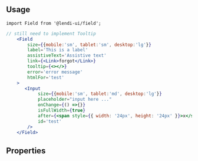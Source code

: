 
## Usage

```
import Field from '@lendi-ui/field';
```

```jsx
// still need to implement Tooltip
    <Field 
        size={{mobile:'sm', tablet:'sm', desktop:'lg'}}
        label='This is a label'
        assistiveText='Assistive text'
        link={<Link>forgot</Link>}
        tooltip={<></>}
        error='error message'
        htmlFor='test'
    >
       <Input
            size={{mobile:'sm', tablet:'md', desktop:'lg'}}
            placeholder="input here ..."
            onChange={() =>{}}
            isFullWidth={true}
            after={<span style={{ width: '24px', height: '24px' }}>x</span>}
            id='test'
        />
    </Field>
```

## Properties

<PropTable>
  <PropTable.Entry name="assistiveText" type="string" description="The Label assistive text content"/>
  <PropTable.Entry name="children" required type="React.ReactNode" description="The Field content"/>
  <PropTable.Entry name="error" type="string" description="The error message"/>
  <PropTable.Entry name="htmlFor" type="string" description="The for attribute of the <Field> tag should be equal to the id attribute of the related element to bind them together."/>
  <PropTable.Entry name="isOptional" type="boolean" defaultValue='false' description="The Label optional alert"/>
  <PropTable.Entry name="label" type="string" description="The Label content"/>
  <PropTable.Entry name="link" type="string" description="The Label link content"/>
  <PropTable.Entry name="size" type={`"lg" | "sm"`} defaultValue="sm" description="The Field Label size"/>
  <PropTable.Entry name="tooltip" type="React.ReactNode" description="ToolTip"/>
  <PropTable.Entry name="touched" type="boolean" description="Whether the user has interacted with the field"/>
</PropTable>
